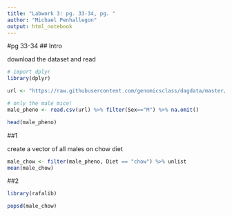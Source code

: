 ```yaml
---
title: "Labwork 3: pg. 33-34, pg. "
author: "Michael Penhallegon"
output: html_notebook
---
```


#pg 33-34
## Intro

download the dataset and read

```r
# import dplyr
library(dplyr)

url <- "https://raw.githubusercontent.com/genomicsclass/dagdata/master/inst/extdata/mice_pheno.csv"

# only the male mice!
male_pheno <- read.csv(url) %>% filter(Sex=="M") %>% na.omit()

head(male_pheno)
```

##1

create a vector of all males on chow diet

```r
male_chow <- filter(male_pheno, Diet == "chow") %>% unlist
mean(male_chow)
```

##2

```r
library(rafalib)

popsd(male_chow)
```